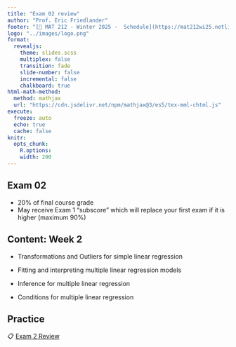 ```yaml
---
title: "Exam 02 review"
author: "Prof. Eric Friedlander"
footer: "[🔗 MAT 212 - Winter 2025 -  Schedule](https://mat212wi25.netlify.app/schedule)"
logo: "../images/logo.png"
format: 
  revealjs:
    theme: slides.scss
    multiplex: false
    transition: fade
    slide-number: false
    incremental: false 
    chalkboard: true
html-math-method:
  method: mathjax
  url: "https://cdn.jsdelivr.net/npm/mathjax@3/es5/tex-mml-chtml.js"
execute:
  freeze: auto
  echo: true
  cache: false
knitr:
  opts_chunk: 
    R.options:      
    width: 200
---
```


## Exam 02 {.midi}

-   20% of final course grade
-   May receive Exam 1 "subscore" which will replace your first exam if it is higher (maximum 90%)

## Content: Week 2 {.midi}

-   Transformations and Outliers for simple linear regression

-   Fitting and interpreting multiple linear regression models

-   Inference for multiple linear regression

-   Conditions for multiple linear regression

## Practice

::: appex
📋 [Exam 2 Review](/exam/exam-02-practice.qmd)
:::
